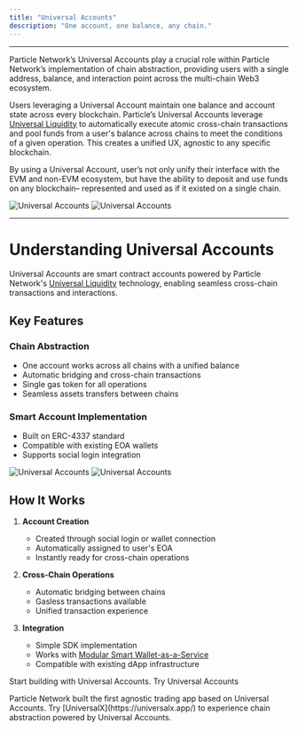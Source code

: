 ```yaml
---
title: "Universal Accounts"
description: "One account, one balance, any chain."
---
```


___

Particle Network’s Universal Accounts play a crucial role within Particle Network’s implementation of chain abstraction, providing users with a single address, balance, and interaction point across the multi-chain Web3 ecosystem.

Users leveraging a Universal Account maintain one balance and account state across every blockchain. Particle’s Universal Accounts leverage [Universal Liquidity](/landing/modular-l1/universal-liquidity) to automatically execute atomic cross-chain transactions and pool funds from a user's balance across chains to meet the conditions of a given operation. This creates a unified UX, agnostic to any specific blockchain.

By using a Universal Account, user’s not only unify their interface with the EVM and non-EVM ecosystem, but have the ability to deposit and use funds on any blockchain– represented and used as if it existed on a single chain.

<Frame caption="User flow of Particle Network's Universal Accounts.">
<img
  className="block dark:hidden"
  src="/intro/images/universal-accounts.jpg"
  alt="Universal Accounts"
/>
<img
  className="hidden dark:block"
  src="/intro/images/universal-accounts.jpg"
  alt="Universal Accounts"
/>
</Frame>

***

# Understanding Universal Accounts

Universal Accounts are smart contract accounts powered by Particle Network's [Universal Liquidity](/intro/universal-liquidity) technology, enabling seamless cross-chain transactions and interactions.

## Key Features

### Chain Abstraction
- One account works across all chains with a unified balance
- Automatic bridging and cross-chain transactions
- Single gas token for all operations
- Seamless assets transfers between chains

### Smart Account Implementation
- Built on ERC-4337 standard
- Compatible with existing EOA wallets
- Supports social login integration

<Frame caption="Composition of Universal Accounts.">
<img
  className="block dark:hidden"
  src="/intro/images/composition.png"
  alt="Universal Accounts"
/>
<img
  className="hidden dark:block"
  src="/intro/images/composition.png"
  alt="Universal Accounts"
/>
</Frame>

## How It Works

1. **Account Creation**
   - Created through social login or wallet connection
   - Automatically assigned to user's EOA
   - Instantly ready for cross-chain operations

2. **Cross-Chain Operations**
   - Automatic bridging between chains
   - Gasless transactions available
   - Unified transaction experience

3. **Integration**
   - Simple SDK implementation
   - Works with [Modular Smart Wallet-as-a-Service](/intro/wallet-abstraction/waas/overview)
   - Compatible with existing dApp infrastructure

<Card title="Try Universal SDK" icon="code" href="guides/modular-l1/universal-sdk">
Start building with Universal Accounts.
</Card>

<Tip>
Try Universal Accounts
<p>Particle Network built the first agnostic trading app based on Universal Accounts. Try [UniversalX](https://universalx.app/) to experience chain abstraction powered by Universal Accounts.</p>
</Tip>
